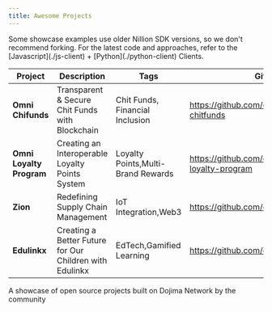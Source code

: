 ```yaml
---
title: Awesome Projects
---
```

<Info>
Some showcase examples use older Nillion SDK versions, so we don't recommend forking. For the latest code and approaches, refer to the [Javascript](./js-client) + [Python](./python-client) Clients.
</Info>

| **Project**              | **Description**                                        | **Tags**                          |         **GithubRepo**                                |
| ----------------------   | ------------------------------------------------------ | -------------------------------   | ----------------------------------------------------- |
| **Omni Chifunds**        | Transparent & Secure Chit Funds with Blockchain        | Chit Funds, Financial Inclusion   | https://github.com/dojimanetwork/omni-chitfunds       |
| **Omni Loyalty Program** | Creating an Interoperable Loyalty Points System        | Loyalty Points,Multi-Brand Rewards| https://github.com/dojimanetwork/omni-loyalty-program |
| **Zion**                 | Redefining Supply Chain Management                     | IoT Integration,Web3              | https://github.com/dojimanetwork/zion                 |
| **Edulinkx**             | Creating a Better Future for Our Children with Edulinkx|EdTech,Gamified Learning           | https://github.com/dojimanetwork/Edulinkx.git         |





A showcase of open source projects built on Dojima Network by the community